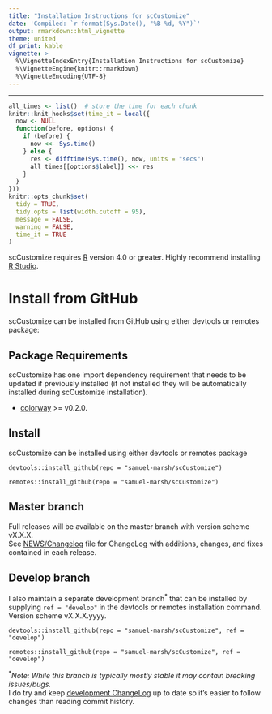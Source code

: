 ```yaml
---
title: "Installation Instructions for scCustomize"
date: 'Compiled: `r format(Sys.Date(), "%B %d, %Y")`'
output: rmarkdown::html_vignette
theme: united
df_print: kable
vignette: >
  %\VignetteIndexEntry{Installation Instructions for scCustomize}
  %\VignetteEngine{knitr::rmarkdown}
  %\VignetteEncoding{UTF-8}
---
```

***

<style>
p.caption {
  font-size: 0.9em;
}
</style>

```r
all_times <- list()  # store the time for each chunk
knitr::knit_hooks$set(time_it = local({
  now <- NULL
  function(before, options) {
    if (before) {
      now <<- Sys.time()
    } else {
      res <- difftime(Sys.time(), now, units = "secs")
      all_times[[options$label]] <<- res
    }
  }
}))
knitr::opts_chunk$set(
  tidy = TRUE,
  tidy.opts = list(width.cutoff = 95),
  message = FALSE,
  warning = FALSE,
  time_it = TRUE
)
```

scCustomize requires [R](https://www.r-project.org/) version 4.0 or greater. Highly recommend installing [R Studio](https://www.rstudio.com/).

# Install from GitHub  
scCustomize can be installed from GitHub using either devtools or remotes package:

## Package Requirements
scCustomize has one import dependency requirement that needs to be updated if previously installed (if not installed they will be automatically installed during scCustomize installation).
  
* [colorway](https://github.com/hypercompetent/colorway) >= v0.2.0.

## Install
scCustomize can be installed using either devtools or remotes package
```
devtools::install_github(repo = "samuel-marsh/scCustomize")

remotes::install_github(repo = "samuel-marsh/scCustomize")
```

## Master branch    
Full releases will be available on the master branch with version scheme vX.X.X.  
See [NEWS/Changelog](https://samuel-marsh.github.io/scCustomize/news/index.html) file for ChangeLog with additions, changes, and fixes contained in each release.

## Develop branch    
I also maintain a separate development branch<sup>\*</sup> that can be installed by supplying `ref = "develop"` in the devtools or remotes installation command.  Version scheme vX.X.X.yyyy.  

```
devtools::install_github(repo = "samuel-marsh/scCustomize", ref = "develop")

remotes::install_github(repo = "samuel-marsh/scCustomize", ref = "develop")
```

<sup>\*</sup>*Note: While this branch is typically mostly stable it may contain breaking issues/bugs.*  
I do try and keep [development ChangeLog](https://github.com/samuel-marsh/scCustomize/blob/develop/News.md) up to date so it's easier to follow changes than reading commit history.
